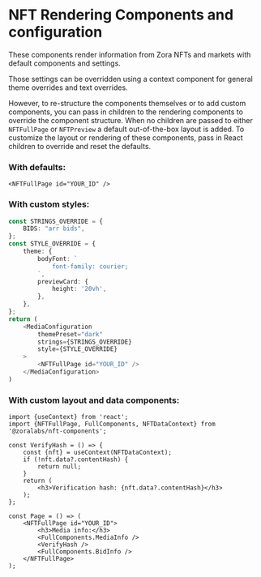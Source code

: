 

<Meta title="Renderer/About" />

# NFT Rendering Components and configuration

These components render information from Zora NFTs and markets with default components and settings.

Those settings can be overridden using a context component for general theme overrides and text overrides.

However, to re-structure the components themselves or to add custom components, you can pass in children to the 
rendering components to override the component structure. When no children are passed to either `NFTFullPage` or `NFTPreview`
a default out-of-the-box layout is added. To customize the layout or rendering of these components,
pass in React children to override and reset the defaults.


### With defaults:

```tsx
<NFTFullPage id="YOUR_ID" />
```

### With custom styles:

```ts
const STRINGS_OVERRIDE = {
    BIDS: "arr bids",
};
const STYLE_OVERRIDE = {
    theme: {
        bodyFont: `
            font-family: courier;
        `,
        previewCard: {
            height: '20vh',
        },
    },
};
return (
    <MediaConfiguration
        themePreset="dark"
        strings={STRINGS_OVERRIDE}
        style={STYLE_OVERRIDE}
    >
        <NFTFullPage id="YOUR_ID" />
    </MediaConfiguration>
)
```

### With custom layout and data components:

```tsx
import {useContext} from 'react';
import {NFTFullPage, FullComponents, NFTDataContext} from '@zoralabs/nft-components';

const VerifyHash = () => {
    const {nft} = useContext(NFTDataContext);
    if (!nft.data?.contentHash) {
        return null;
    }
    return (
        <h3>Verification hash: {nft.data?.contentHash}</h3>
    );
};

const Page = () => (
    <NFTFullPage id="YOUR_ID">
        <h3>Media info:</h3>
        <FullComponents.MediaInfo />
        <VerifyHash />
        <FullComponents.BidInfo />
    </NFTFullPage>
);
```